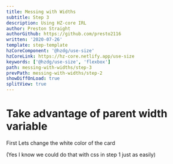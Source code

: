 ```yaml
---
title: Messing with Widths
subtitle: Step 3
description: Using HZ-core IRL
author: Preston Straight
authorGithub: https://github.com/presto2116
written: '2020-07-26'
template: step-template
hzCoreComponent: '@hzdg/use-size'
hzCoreLink: https://hz-core.netlify.app/use-size
keywords: ['@hzdg/use-size', 'flexbox']
path: messing-with-widths/step-3
prevPath: messing-with-widths/step-2
showDiffOnLoad: true
splitView: true
---
```



<RenderCode Code={MwWStep3Code} />

# Take advantage of parent width variable

First Lets change the white color of the card

(Yes I know we could do that with css in step 1 just as easily)
